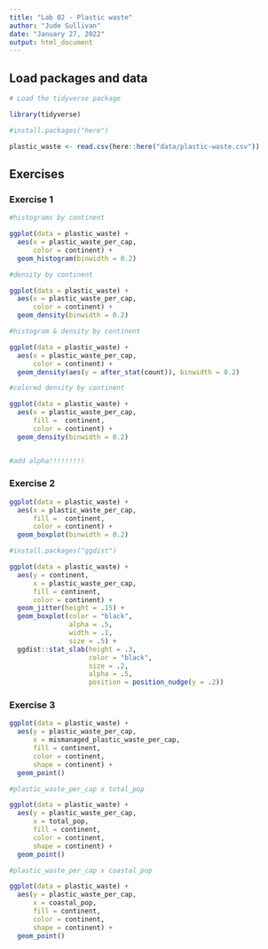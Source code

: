 ```yaml
---
title: "Lab 02 - Plastic waste"
author: "Jude Sullivan"
date: "January 27, 2022"
output: html_document
---
```


## Load packages and data

```r
# Load the tidyverse package

library(tidyverse)
```

```r

#install.packages("here")

plastic_waste <- read.csv(here::here("data/plastic-waste.csv"))

```

## Exercises

### Exercise 1


```r

#histograms by continent 

ggplot(data = plastic_waste) +
  aes(x = plastic_waste_per_cap,
      color = continent) +
  geom_histogram(binwidth = 0.2)

```

```r

#density by continent

ggplot(data = plastic_waste) +
  aes(x = plastic_waste_per_cap,
      color = continent) +
  geom_density(binwidth = 0.2) 

```

```r

#histogram & density by continent 

ggplot(data = plastic_waste) +
  aes(x = plastic_waste_per_cap,
      color = continent) +
  geom_density(aes(y = after_stat(count)), binwidth = 0.2) 

```

```r

#colored density by continent 

ggplot(data = plastic_waste) +
  aes(x = plastic_waste_per_cap,
      fill =  continent,
      color = continent) +
  geom_density(binwidth = 0.2) 


#add alpha!!!!!!!!!

```

### Exercise 2

```r

ggplot(data = plastic_waste) +
  aes(x = plastic_waste_per_cap,
      fill =  continent,
      color = continent) +
  geom_boxplot(binwidth = 0.2) 

```

```r

#install.packages("ggdist")

ggplot(data = plastic_waste) +
  aes(y = continent,
      x = plastic_waste_per_cap,
      fill = continent,
      color = continent) +
  geom_jitter(height = .15) +
  geom_boxplot(color = "black",
               alpha = .5,
               width = .1,
               size = .5) +
  ggdist::stat_slab(height = .3,
                    color = "black",
                    size = .2,
                    alpha = .5,
                    position = position_nudge(y = .2))

```

### Exercise 3

```r

ggplot(data = plastic_waste) +
  aes(y = plastic_waste_per_cap,
      x = mismanaged_plastic_waste_per_cap,
      fill = continent,
      color = continent,
      shape = continent) +
  geom_point()

```

```r

#plastic_waste_per_cap x total_pop 

ggplot(data = plastic_waste) +
  aes(y = plastic_waste_per_cap,
      x = total_pop,
      fill = continent,
      color = continent,
      shape = continent) +
  geom_point()

#plastic_waste_per_cap x coastal_pop

ggplot(data = plastic_waste) +
  aes(y = plastic_waste_per_cap,
      x = coastal_pop,
      fill = continent,
      color = continent,
      shape = continent) +
  geom_point()


```

